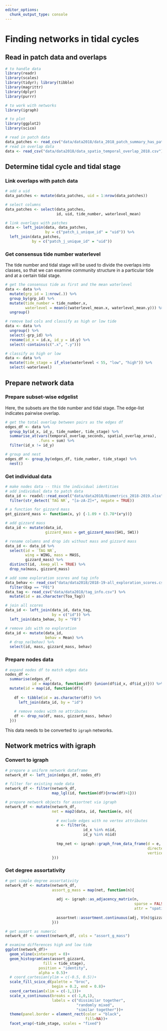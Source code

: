 ```yaml
---
editor_options: 
  chunk_output_type: console
---
```


# Finding networks in tidal cycles

## Read in patch data and overlaps

```r
# to handle data
library(readr)
library(scales)
library(tidyr); library(tibble)
library(magrittr)
library(dplyr)
library(purrr)

# to work with networks
library(igraph)

# to plot
library(ggplot2)
library(scico)
```

```r
# read in patch data
data_patches <- read_csv("data/data2018/data_2018_patch_summary_has_patches.csv")
# read in overlap data
data <- read_csv("data/data2018/data_spatio_temporal_overlap_2018.csv")
```

## Determine tidal cycle and tidal stage

### Link overlaps with patch data

```r
# add a uid
data_patches <- mutate(data_patches, uid = 1:nrow(data_patches))

# select columns
data_patches <- select(data_patches,
                       id, uid, tide_number, waterlevel_mean)

# link overlaps with patches
data <- left_join(data, data_patches,
                  by = c("patch_i_unique_id" = "uid")) %>% 
  left_join(data_patches,
            by = c("patch_j_unique_id" = "uid"))
```

### Get consensus tide number waterlevel

The tide number and tidal stage will be used to divide the overlaps into classes, so that we can examine community structure in a particular tide and at a certain tidal stage.

```r
# get the consensus tide as first and the mean waterlevel
data <- data %>% 
  mutate(grp_id = 1:nrow(.)) %>% 
  group_by(grp_id) %>% 
  mutate(tide_number = tide_number.x,
         waterlevel = mean(c(waterlevel_mean.x, waterlevel_mean.y))) %>% 
  ungroup()

# remove bad cols and classify as high or low tide
data <- data %>% 
  ungroup() %>% 
  select(-grp_id) %>% 
  rename(id_x = id.x, id_y = id.y) %>% 
  select(-contains(c(".x", ".y")))

# classify as high or low
data <- data %>% 
  mutate(tide_stage = if_else(waterlevel < 55, "low", "high")) %>% 
  select(-waterlevel)
```

## Prepare network data

### Prepare subset-wise edgelist

Here, the subsets are the tide number and tidal stage. The edge-list indicates pairwise overlap.

```r
# get the total overlap between pairs as the edges df
edges_df <- data %>% 
  group_by(id_x, id_y, tide_number, tide_stage) %>% 
  summarise_at(vars(temporal_overlap_seconds, spatial_overlap_area),
               .funs = sum) %>% 
  filter(id_x != id_y)

# group and nest
edges_df <- group_by(edges_df, tide_number, tide_stage) %>% 
  nest()
```

### Get individual data

```r
# make nodes data -- this the individual identities
# add individual data to patch data
data_id <- readxl::read_excel("data/data2018/Biometrics_2018-2019.xlsx") %>% 
  filter(str_detect(`TAG NR`, "[a-zA-Z]+", negate = TRUE))

# a function for gizzard mass
get_gizzard_mass <- function(x, y) {-1.09 + (3.78*(x*y))}

# add gizzard mass
data_id <- mutate(data_id,
                  gizzard_mass = get_gizzard_mass(SH1, SW1))

# rename columns and drop ids without mass and gizzard mass
data_id <- data_id %>% 
  select(id = `TAG NR`, 
         wing = WING, mass = MASS, 
         gizzard_mass) %>% 
  distinct(id, .keep_all = TRUE) %>% 
  drop_na(mass, gizzard_mass)

# add some exploration scores and tag info
data_behav <- read_csv("data/data2018/2018-19-all_exploration_scores.csv") %>% 
  filter(Exp == "F01")
data_tag <- read_csv("data/data2018/tag_info.csv") %>% 
  mutate(id = as.character(Toa_Tag))

# join all scores
data_id <- left_join(data_id, data_tag,
                     by = c("id")) %>% 
  left_join(data_behav, by = "FB")

# remove ids with no exploration
data_id <- mutate(data_id,
                  behav = Mean) %>% 
  # drop_na(behav) %>% 
  select(id, mass, gizzard_mass, behav)
```

### Prepare nodes data

```r
# expand nodes df to match edges data
nodes_df <-  
  summarise(edges_df, 
            id = map(data, function(df) {union(df$id_x, df$id_y)})) %>%
  mutate(id = map(id, function(df){
    
    df <- tibble(id = as.character(df)) %>% 
      left_join(data_id, by = "id")
    
    # remove nodes with no attributes
    df <- drop_na(df, mass, gizzard_mass, behav)
  }))
```

This data needs to be converted to `igraph` networks.

## Network metrics with igraph

### Convert to igraph

```r
# prepare a uniform network dataframe
network_df <- left_join(edges_df, nodes_df)

# filter for existing node data
network_df <- filter(network_df,
                     map_lgl(id, function(df){nrow(df)>1}))

# prepare network objects for assortnet via igraph
network_df <- mutate(network_df,
                     net = map2(data, id, function(e, n){
                       
                       # exclude edges with no vertex attributes
                       e <- filter(e, 
                                   id_x %in% n$id,
                                   id_y %in% n$id)
                       
                       tmp_net <- igraph::graph_from_data_frame(d = e,
                                                                directed = FALSE,
                                                                vertices = n)
                     }))
```

### Get degree assortativity

```r
# get simple degree assortativity
network_df <- mutate(network_df,
                     assort_g_mass = map(net, function(n){
                       
                       adj <- igraph::as_adjacency_matrix(n,
                                                          sparse = FALSE,
                                                          attr = "spatial_overlap_area")
                       
                       assortnet::assortment.continuous(adj, V(n)$gizzard_mass)
                     }))

# get assort as numeric
network_df <- unnest(network_df, cols = "assort_g_mass")

# examine differences high and low tide
ggplot(network_df)+
  geom_vline(xintercept = 0)+
  geom_histogram(aes(assort_gizzard,
                 fill = tide_stage),
               position = "identity",
               alpha = 0.5)+
  # coord_cartesian(ylim = c(-0.5, 0.5))+
  scale_fill_scico_d(palette = "broc",
                     begin = 0.2, end = 0.8)+
  coord_cartesian(xlim = c(-1,1))+
  scale_x_continuous(breaks = c(-1,0,1),
                     labels = c("dissimilar together",
                                "randomly mixed",
                                "similar together"))+
  theme(panel.border = element_rect(color = "black",
                                    fill=NA))+
  facet_wrap(~tide_stage, scales = "fixed")
```

